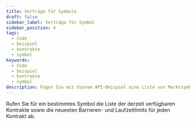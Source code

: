 ```yaml
---
title: Verträge für Symbole
draft: false
sidebar_label: Verträge für Symbol
sidebar_position: 4
tags:
  - Code
  - beispiel
  - kontrakte
  - symbol
keywords:
  - Code
  - beispiel
  - kontrakte
  - symbol
description: Fügen Sie mit diesem API-Beispiel eine Liste von Marktsymbolen und deren aktuellen Barriere- und Laufzeitlimits zu Ihrer Trading-App hinzu.
---
```



Rufen Sie für ein bestimmtes Symbol die Liste der derzeit verfügbaren Kontrakte sowie die neuesten Barrieren- und Laufzeitlimits für jeden Kontrakt ab.

<SandboxIframe sandbox={sandboxes.contracts_for_symbol}/>
